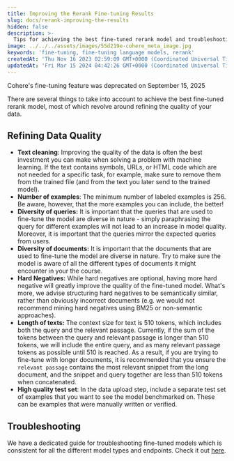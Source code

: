 ```yaml
---
title: Improving the Rerank Fine-tuning Results
slug: docs/rerank-improving-the-results
hidden: false
description: >-
  Tips for achieving the best fine-tuned rerank model and troubleshooting guide for fine-tuned models.
image: ../../../assets/images/55d219e-cohere_meta_image.jpg
keywords: 'fine-tuning, fine-tuning language models, rerank'
createdAt: 'Thu Nov 16 2023 02:59:09 GMT+0000 (Coordinated Universal Time)'
updatedAt: 'Fri Mar 15 2024 04:42:26 GMT+0000 (Coordinated Universal Time)'
---
```

<Error>
Cohere's fine-tuning feature was deprecated on September 15, 2025
</Error>

There are several things to take into account to achieve the best fine-tuned rerank model, most of which revolve around refining the quality of your data. 

## Refining Data Quality

- **Text cleaning**: Improving the quality of the data is often the best investment you can make when solving a problem with machine learning. If the text contains symbols, URLs, or HTML code which are not needed for a specific task, for example, make sure to remove them from the trained file (and from the text you later send to the trained model).
- **Number of examples**: The minimum number of labeled examples is 256. Be aware, however, that the more examples you can include, the better!
- **Diversity of queries:** It is important that the queries that are used to fine-tune the model are diverse in nature - simply paraphrasing the query for different examples will not lead to an increase in model quality. Moreover, it is important that the queries mirror the expected queries from users.
- **Diversity of documents:** It is important that the documents that are used to fine-tune the model are diverse in nature. Try to make sure the model is aware of all the different types of documents it might encounter in your the course.
- **Hard Negatives:** While hard negatives are optional, having more hard negative will greatly improve the quality of the fine-tuned model. What's more, we advise structuring hard negatives to be semantically similar, rather than obviously incorrect documents (e.g. we would not recommend mining hard negatives using BM25 or non-semantic approaches).
- **Length of texts:** The context size for text is 510 tokens, which includes both the query and the relevant passage. Currently, if the sum of the tokens between the query and relevant passage is longer than 510 tokens, we will include the entire query, and as many relevant passage tokens as possible until 510 is reached. As a result, if you are trying to fine-tune with longer documents, it is recommended that you ensure the `relevant passage` contains the most relevant snippet from the long document, and the snippet and query together are less than 510 tokens when concatenated.
- **High quality test set**: In the data upload step, include a separate test set of examples that you want to see the model benchmarked on. These can be examples that were manually written or verified.

## Troubleshooting

We have a dedicated guide for troubleshooting fine-tuned models which is consistent for all the different model types and endpoints. Check it out [here](/docs/troubleshooting-a-fine-tuned-model).
